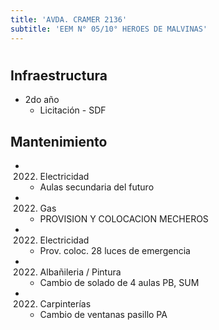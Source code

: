 ```yaml
---
title: 'AVDA. CRAMER 2136'
subtitle: 'EEM N° 05/10° HEROES DE MALVINAS'
---
```


#
## Infraestructura

* 2do año 
    + Licitación - SDF 


## Mantenimiento

*  (2022) Electricidad 
    + Aulas secundaria del futuro

*  (2022) Gas 
    + PROVISION Y COLOCACION MECHEROS

*  (2022) Electricidad 
    + Prov. coloc. 28 luces de emergencia

*  (2022) Albañileria / Pintura 
    + Cambio de solado de 4 aulas PB, SUM

*  (2022) Carpinterías 
    + Cambio de ventanas pasillo PA







